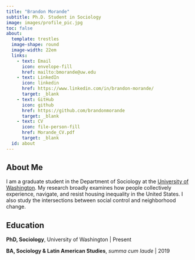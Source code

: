 ```yaml
---
title: "Brandon Morande"
subtitle: Ph.D. Student in Sociology
image: images/profile_pic.jpg
toc: false
about:
  template: trestles
  image-shape: round
  image-width: 22em
  links:
    - text: Email
      icon: envelope-fill
      href: mailto:bmorande@uw.edu
    - text: LinkedIn
      icon: linkedin
      href: https://www.linkedin.com/in/brandon-morande/
      target: _blank
    - text: GitHub
      icon: github 
      href: https://github.com/brandonmorande
      target: _blank
    - text: CV
      icon: file-person-fill
      href: Morande_CV.pdf
      target: _blank
  id: about
---
```


::: {#about}

## About Me
I am a graduate student in the Department of Sociology at the [University of Washington](https://soc.washington.edu/people/brandon-morande){target="_blank"}. My research broadly examines how people collectively experience, navigate, and resist housing inequality in the United States. I also study the intersections between social control and neighborhood change.

## Education

**PhD, Sociology**, University of Washington \| Present

**BA, Sociology & Latin American Studies**, *summa cum laude* \| 2019

:::